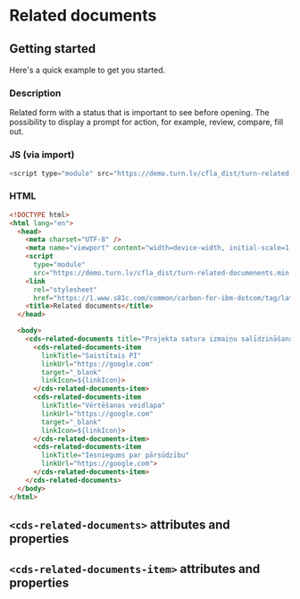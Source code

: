 
# Related documents

## Getting started

Here's a quick example to get you started.

### Description
Related form with a status that is important to see before opening. The possibility to display a prompt for action, for example, review, compare, fill out.


### JS (via import)

```javascript
<script type="module" src="https://demo.turn.lv/cfla_dist/turn-related-documenents.min.js"></script>
```



### HTML

```html
<!DOCTYPE html>
<html lang="en">
  <head>
    <meta charset="UTF-8" />
    <meta name="viewport" content="width=device-width, initial-scale=1.0" />
    <script
      type="module"
      src="https://demo.turn.lv/cfla_dist/turn-related-documenents.min.js"></script>
    <link
      rel="stylesheet"
      href="https://1.www.s81c.com/common/carbon-for-ibm-dotcom/tag/latest/plex.css" />
    <title>Related documents</title>
  </head>

  <body>
    <cds-related-documents title="Projekta satura izmaiņu salīdzināšana">
      <cds-related-documents-item
        linkTitle="Saistītais PI"
        linkUrl="https://google.com"
        target="_blank"
        linkIcon=${linkIcon}>
      </cds-related-documents-item>
      <cds-related-documents-item
        linkTitle="Vērtēšanas veidlapa"
        linkUrl="https://google.com"
        target="_blank"
        linkIcon=${linkIcon}>
      </cds-related-documents-item>
      <cds-related-documents-item
        linkTitle="Iesniegums par pārsūdzību"
        linkUrl="https://google.com">
      </cds-related-documents-item>
    </cds-related-documents>
  </body>
</html>
```

## `<cds-related-documents>` attributes and properties

<Props of="cds-related-documents" />


## `<cds-related-documents-item>` attributes and properties

<Props of="cds-related-documents-item" />
